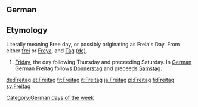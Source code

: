 ==German==
==Etymology==
Literally meaning Free day, or possibly originating as Freia's Day. From either [[frei]] or [[Freya]], and [[Tag]] [[:de:Tag|(de)]].


#[[Friday]], the day following Thursday and preceeding Saturday. In [[German]] German Freitag follows [[Donnerstag]] and preceeds [[Samstag]].

[[Category:German days of the week]]

[[de:Freitag]]
[[et:Freitag]]
[[fr:Freitag]]
[[it:Freitag]]
[[ja:Freitag]]
[[pl:Freitag]]
[[fi:Freitag]]
[[sv:Freitag]]